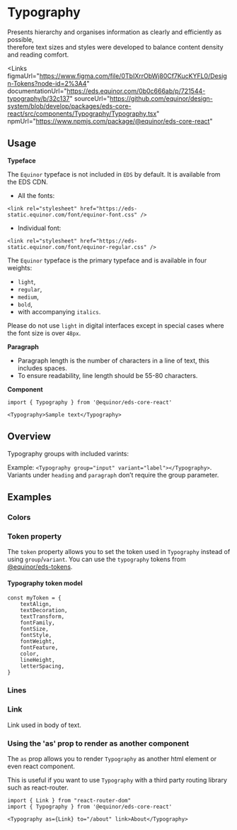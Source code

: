 
# Typography

Presents hierarchy and organises information as clearly and efficiently as possible, <br />
therefore text sizes and styles were developed to balance content density and reading comfort.

<Links 
    figmaUrl="https://www.figma.com/file/0TbIXrrObWj80Cf7KucKYFL0/Design-Tokens?node-id=2%3A4"
    documentationUrl="https://eds.equinor.com/0b0c666ab/p/721544-typography/b/32c137"
    sourceUrl="https://github.com/equinor/design-system/blob/develop/packages/eds-core-react/src/components/Typography/Typography.tsx"
    npmUrl="https://www.npmjs.com/package/@equinor/eds-core-react"
></Links>

<Story id="typography-typography--introduction" />
<PropsTable />

## Usage

**Typeface**

The `Equinor` typeface is not included in `EDS` by default. It is available from the EDS CDN.

<ul>
  <li>All the fonts:</li>
</ul>

```tsx
<link rel="stylesheet" href="https://eds-static.equinor.com/font/equinor-font.css" />
```

<ul>
  <li>Individual font:</li>
</ul>

```tsx
<link rel="stylesheet" href="https://eds-static.equinor.com/font/equinor-regular.css" />
```

The `Equinor` typeface is the primary typeface and is available in four weights:

<ul>
  <li><code>light</code>,</li>
  <li><code>regular</code>,</li>
  <li><code>medium</code>,</li>
  <li><code>bold</code>,</li>
  <li>with accompanying <code>italics</code>.</li>
</ul>

Please do not use <code>light</code> in digital interfaces except in special cases where the font size is over <code>48px</code>.

**Paragraph**

<ul>
  <li>Paragraph length is the number of characters in a line of text, this includes spaces.</li>
  <li>To ensure readability, line length should be 55-80 characters.</li>
</ul>

**Component**

```tsx
import { Typography } from '@equinor/eds-core-react'

<Typography>Sample text</Typography>
```

## Overview

Typography groups with included varints:  

Example: `<Typography group="input" variant="label"></Typography>`. <br />
Variants under `heading` and `paragraph` don’t require the group parameter.

<Story id="typography-typography--groups-overview" />

## Examples

### Colors

<Story id="typography-typography--colors" />

### Token property

The `token` property allows you to set the token used in `Typography` instead of using `group`/`variant`. You can use the `typography` tokens from [@equinor/eds-tokens](https://www.npmjs.com/package/@equinor/eds-tokens).

#### Typography token model

```tsx
const myToken = {
    textAlign,
    textDecoration,
    textTransform,
    fontFamily,
    fontSize,
    fontStyle,
    fontWeight,
    fontFeature,
    color,
    lineHeight,
    letterSpacing,
}
```

<Story id="typography-typography--token-property" />

### Lines

<Story id="typography-typography--lines" />

### Link
Link used in body of text.

<Story id="typography-typography--link" />

### Using the 'as' prop to render as another component

The `as` prop allows you to render `Typography` as another html element or even react component. 

<Story id="typography-typography--as" />

This is useful if you want to use `Typography` with a third party routing library such as react-router.

```tsx
import { Link } from "react-router-dom"
import { Typography } from '@equinor/eds-core-react'

<Typography as={Link} to="/about" link>About</Typography>
```
